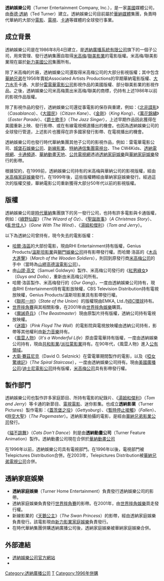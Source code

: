 {{noteTA
|1=zh-hans:索尼; zh-hant:新力;
|2=zh-hans:猫和老鼠;zh-hk:湯姆與謝利;zh-tw:湯姆與傑利;
|3=zh-hans:葛底斯堡之役; zh-hant:蓋茨堡之役;
|4=zh-hans:特纳; zh-hant:透納}}
'''透納娛樂公司'''（Turner Entertainment Company, Inc.），是一家[[美國|美國]]媒體公司，由[[泰德·透納|泰德·透納]]（Ted Turner）建立。透納娛樂公司目前屬於[[華納媒體|華納媒體]]集團，負責時代華納的大部分[[電影|電影]]、[[電視|電視]]、[[卡通|卡通]]等媒體的全球發行事業。

==成立背景==
透納娛樂公司是在1986年8月4日建立，是[[透納廣播系統有限公司|透納廣播系統有限公司]]旗下的一個子公司，用來管理、發行透納集團自取得[[米高梅|米高梅]]/[[聯美影業|聯美影業]]的電影版權。米高梅/聯美影業現在屬於[[新力美國公司|新力美國公司]]集團所有。

除了米高梅的片廠，透納娛樂公司還取得米高梅公司的大部分影視版權；其中包含[[華納兄弟|華納兄弟]]在1956年賣給Associated Artists Productions的早期華納電影版權、[[大力水手|大力水手]]卡通、大部分[[雷電華電影公司|雷電華電影公司]]影視作品的美國版權、部分聯美影業的影視作品。之後，透納娛樂公司米高梅賣出米高梅/聯美的商標，仍持有上述1986年以前的影視作品版權。

除了影視作品的發行，透納娛樂公司還從事電影的保存與重建，例如：《[[北非諜影|北非諜影]]》（''Casablanca''）、《[[大國民|大國民]]》（''Citizen Kane''）、《[[金剛_(1933年)|金剛]]》（''King Kong''）、《[[萬花錦繡|萬花錦繡]]》（''Easter Parade''）、《[[爵士歌手|爵士歌手]]》（''The Jazz Singer''），上述早期作品因此獲得在美國重新上映、發行影帶、或在有線電視頻道播出的機會。也因為透納娛樂公司的全球發行管道，上述影片也獲得在許多國家發行影帶、在電視播出的機會。

透納娛樂公司也發行時代華納集團其他子公司的影視作品，例如：雷電華電影公司、[[城堡石娛樂公司|城堡石娛樂公司]]、[[新線影業|新線影業]]、[[特納通信集團電視台|特納通信集團電視台]]、The CW4Kids、[[透納電視網|透納電視網]]、[[卡通頻道|卡通頻道]]、[[華納動畫天地|華納動畫天地]]、[[公共電視網|公共電視網]]透過[[透納家庭娛樂|透納家庭娛樂]]與[[華納家庭娛樂|華納家庭娛樂]]發行的影帶。

根據契約，在1999前，透納娛樂公司持有的米高梅與華納公司的影視版權，經由[[米高梅家庭娛樂|米高梅家庭娛樂]]發行。在1999年後，這些版權轉經由華納家庭娛樂發行。經過這次的版權交接，華納電影公司重新獲得大部分50年代以前的影視版權。

==版權==
透納娛樂公司是[[時代華納|時代華納]]集團旗下的另一發行公司，也持有許多電影與卡通版權，例如：《[[綠野仙蹤_(1939年電影)|綠野仙蹤]]》（''The Wizard of Oz''）、《[[聖誕故事|聖誕故事]]》（''A Christmas Story''）、《[[亂世佳人|亂世佳人]]》（''Gone With The Wind''）、《[[湯姆和傑利|湯姆和傑利]]》（''Tom and Jerry''）。

以下為透納公司曾持有，現今失去的電影版權：
*[[哈爾·洛區|哈爾·洛區]]的大部份電影，現由RHI Entertainment持有版權，Genius Products/[[溫斯坦影業|溫斯坦影業]]與[[獅門娛樂公司|獅門娛樂公司]]持有影帶發行權。而哈爾·洛區的《[[木兵大進擊|木兵大進擊]]》（''March of the Wooden Soldiers''），則回到原發行商[[米高梅公司|米高梅公司]]的手中（當時為[[塞繆戈溫電影公司|山繆高德溫電影公司]]）。
*由[[山謬·高文|山謬·高文]]（Samuel Goldwyn）製作、米高梅公司發行的《[[紅男綠女|紅男綠女]]》（''Guys and Dolls''），重新由米高梅公司所有。
*哈爾·洛區製作、米高梅發行的《''Our Gang''》，一度由透納娛樂公司持有，現由RHI Entertainment持有電影放映權，CBS Television Distribution持有電視放映權，Genius Products/溫斯坦影業具有影帶發行權。
*《[[聯邦一州|聯邦一州]]》（''State of the Union''）的版權現由EMKA, Ltd./[[NBC環球|NBC環球]]持有。
*[[世界摔角賽|世界摔角賽]]與其相關影像，在2001年由[[世界摔角娛樂|世界摔角娛樂]]購買。
*《[[魔誡奇兵|魔誡奇兵]]》（''The Beastmaster''）現由原製片持有版權，透納公司持有電視放映權。
*《[[迷牆_(電影)|迷牆]]》（''Pink Floyd The Wall''）的電影院與電視放映權由透納公司持有，影帶等其他權利由[[新力音樂|新力音樂]]持有。
*《[[風雲人物|風雲人物]]》（''It's a Wonderful Life''）原由雷電華持有版權，一度由透納娛樂公司持有，現由[[共和影業|共和影業]]/[[派拉蒙影業|派拉蒙影業]]持有。在90年代，《風雲人物》進入[[公有領域|公有領域]]。
*[[大衛·賽茲尼克|大衛·賽茲尼克]]（David O. Selznick）在雷電華期間製作的電影，以及《[[啞女驚魂記|啞女驚魂記]]》（''The Spiral Staircase''），一度由透納娛樂公司持有。現由[[美國廣播公司|美國廣播公司]]/[[迪士尼電影公司|迪士尼電影公司]]持有版權，[[米高梅公司|米高梅公司]]具有影帶發行權。

==製作部門==
透納娛樂公司也製作許多家庭節目、所持有電影的紀錄片、《[[湯姆和傑利|湯姆和傑利]]》（''Tom and Jerry''）等卡通的新節目、[[電視電影|電視電影]]、迷你影集。也成立'''透納影業'''（Turner Pictures）製作電影：《[[蓋茨堡之役_(電影)|蓋茨堡之役]]》（''Gettysburg''）、《[[暫時停止接觸|暫時停止接觸]]》（''Fallen''）、《[[時空大聖|時空大聖]]》（''The Pagemaster''）。透納影業拍攝的電影，是經由[[華納兄弟影業公司|華納兄弟影業公司]]發行。

《[[貓不跳舞|貓不跳舞]]》（''Cats Don't Dance''）則是由'''透納動畫公司'''（Turner Feature Animation）製作。透納動畫公司現在合併於[[華納動畫公司|華納動畫公司]]

在1996年以前，透納娛樂公司具有電視部門。在1996年以後，電視部門被Telepictures Distribution合併。在2003年，Telepictures Distribution被[[華納兄弟電視公司|華納兄弟電視公司]]合併。

==透納家庭娛樂==
*'''透納家庭娛樂'''（Turner Home Entertainment）負責發行透納娛樂公司的影帶。
*透納家庭娛樂負責發行[[世界摔角賽|世界摔角賽]]的影帶。在2001年，由[[世界摔角娛樂|世界摔角娛樂]]買走發行權。
*新線影業的《[[天鵝公主|天鵝公主]]》（''The Swan Princess''）的影帶，經由透納家庭娛樂負責發行。該電影現由[[新力影業家庭娛樂|新力影業家庭娛樂]]負責發行。
*在時代華納集團併購透納廣播公司後，透納家庭娛樂被華納家庭娛樂合併。

==外部連結==
* [http://www.turner.com/ 透納娛樂公司官方網站] {{Wayback|url=http://www.turner.com/ |date=20110224063728 }}
*{{imdb title|id=0183824|title=透納娛樂公司}}
{{时代华纳}}
[[Category:透納廣播公司|Category:透納廣播公司]]
[[Category:美國電影發行公司|T]]
[[Category:1996年併購|Category:1996年併購]]
